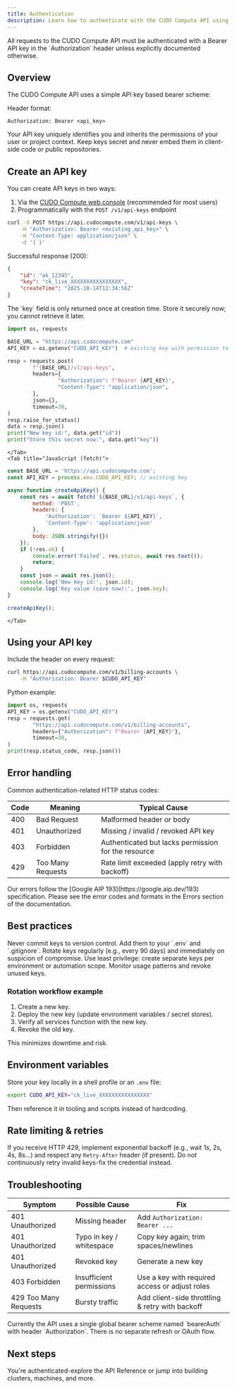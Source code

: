 ```yaml
---
title: Authentication
description: Learn how to authenticate with the CUDO Compute API using bearer API keys, manage key rotation, and avoid common errors.
---
```


<Note>
All requests to the CUDO Compute API must be authenticated with a Bearer API key in the `Authorization` header unless explicitly documented otherwise.
</Note>

## Overview

The CUDO Compute API uses a simple API key based bearer scheme:

Header format:

```http
Authorization: Bearer <api_key>
```

Your API key uniquely identifies you and inherits the permissions of your user or project context. Keep keys secret and never embed them in client-side code or public repositories.

## Create an API key

You can create API keys in two ways:

1. Via the [CUDO Compute web console](https://compute.cudo.org/profile/api-keys?create=api-key) (recommended for most users)
2. Programmatically with the `POST /v1/api-keys` endpoint

<Tabs>
	<Tab title="cURL">

```bash
curl -X POST https://api.cudocompute.com/v1/api-keys \
	-H "Authorization: Bearer <existing_api_key>" \
	-H "Content-Type: application/json" \
	-d '{ }'
```

Successful response (200):

```json
{
	"id": "ak_12345",
	"key": "ck_live_XXXXXXXXXXXXXXXX",
	"createTime": "2025-10-14T12:34:56Z"
}
```

<Warning>
The `key` field is only returned once at creation time. Store it securely now; you cannot retrieve it later.
</Warning>
	</Tab>
	<Tab title="Python (requests)">

```python
import os, requests

BASE_URL = "https://api.cudocompute.com"
API_KEY = os.getenv("CUDO_API_KEY")  # existing key with permission to create more keys

resp = requests.post(
		f"{BASE_URL}/v1/api-keys",
		headers={
				"Authorization": f"Bearer {API_KEY}",
				"Content-Type": "application/json",
		},
		json={},
		timeout=30,
)
resp.raise_for_status()
data = resp.json()
print("New key id:", data.get("id"))
print("Store this secret now:", data.get("key"))
```
	</Tab>
	<Tab title="JavaScript (fetch)">

```js
const BASE_URL = 'https://api.cudocompute.com';
const API_KEY = process.env.CUDO_API_KEY; // existing key

async function createApiKey() {
	const res = await fetch(`${BASE_URL}/v1/api-keys`, {
		method: 'POST',
		headers: {
			'Authorization': `Bearer ${API_KEY}`,
			'Content-Type': 'application/json'
		},
		body: JSON.stringify({})
	});
	if (!res.ok) {
		console.error('Failed', res.status, await res.text());
		return;
	}
	const json = await res.json();
	console.log('New key id:', json.id);
	console.log('Key value (save now):', json.key);
}

createApiKey();
```
	</Tab>
</Tabs>


## Using your API key

Include the header on every request:

```bash
curl https://api.cudocompute.com/v1/billing-accounts \
	-H "Authorization: Bearer $CUDO_API_KEY"
```

Python example:

```python
import os, requests
API_KEY = os.getenv("CUDO_API_KEY")
resp = requests.get(
		"https://api.cudocompute.com/v1/billing-accounts",
		headers={"Authorization": f"Bearer {API_KEY}"},
		timeout=30,
)
print(resp.status_code, resp.json())
```

## Error handling

Common authentication-related HTTP status codes:

| Code | Meaning | Typical Cause |
|------|---------|---------------|
| 400 | Bad Request | Malformed header or body |
| 401 | Unauthorized | Missing / invalid / revoked API key |
| 403 | Forbidden | Authenticated but lacks permission for the resource |
| 429 | Too Many Requests | Rate limit exceeded (apply retry with backoff) |


<Note>
Our errors follow the [Google AIP 193](https://google.aip.dev/193) specification. Please see the error codes and formats in the <Link href="/api/errors">Errors</Link> section of the documentation.
</Note>

## Best practices

<Checklist>
	<CheckItem>Never commit keys to version control. Add them to your `.env` and `.gitignore`.</CheckItem>
	<CheckItem>Rotate keys regularly (e.g., every 90 days) and immediately on suspicion of compromise.</CheckItem>
	<CheckItem>Use least privilege: create separate keys per environment or automation scope.</CheckItem>
	<CheckItem>Monitor usage patterns and revoke unused keys.</CheckItem>
</Checklist>

### Rotation workflow example

1. Create a new key.
2. Deploy the new key (update environment variables / secret stores).
3. Verify all services function with the new key.
4. Revoke the old key.

This minimizes downtime and risk.

## Environment variables

Store your key locally in a shell profile or an `.env` file:

```bash
export CUDO_API_KEY="ck_live_XXXXXXXXXXXXXXXX"
```

Then reference it in tooling and scripts instead of hardcoding.

## Rate limiting & retries

If you receive HTTP 429, implement exponential backoff (e.g., wait 1s, 2s, 4s, 8s...) and respect any `Retry-After` header (if present). Do not continuously retry invalid keys-fix the credential instead.

## Troubleshooting

| Symptom | Possible Cause | Fix |
|---------|----------------|-----|
| 401 Unauthorized | Missing header | Add `Authorization: Bearer ...` |
| 401 Unauthorized | Typo in key / whitespace | Copy key again; trim spaces/newlines |
| 401 Unauthorized | Revoked key | Generate a new key | 
| 403 Forbidden | Insufficient permissions | Use a key with required access or adjust roles |
| 429 Too Many Requests | Bursty traffic | Add client-side throttling & retry with backoff |

<Note>
Currently the API uses a single global bearer scheme named `bearerAuth` with header `Authorization`. There is no separate refresh or OAuth flow.
</Note>

## Next steps

You're authenticated-explore the <Link href="/api/introduction">API Reference</Link> or jump into building clusters, machines, and more.

